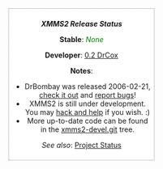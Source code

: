<div style="float: right; border: dotted 1px grey; text-align: center; padding:0.5em; background-color:#fff">
'''''XMMS2 Release Status'''''

'''Stable''': <font style="color: green">''None''</font>

'''Developer''': [[Release:DrCox | 0.2 DrCox]]

'''Notes''':
* DrBombay was released 2006-02-21,<br /> [[Download XMMS2 | check it out]] and [[Reporting bugs | report bugs]]!
* XMMS2 is still under development.<br />You may [[Developer Corner|hack and help]] if you wish. :)
* More up-to-date code can be found <br /> in the [http://git.xmms.se/?p=xmms2-devel.git;a=summary xmms2-devel.git] tree.

''See also'': [[Project Status]]
</div>